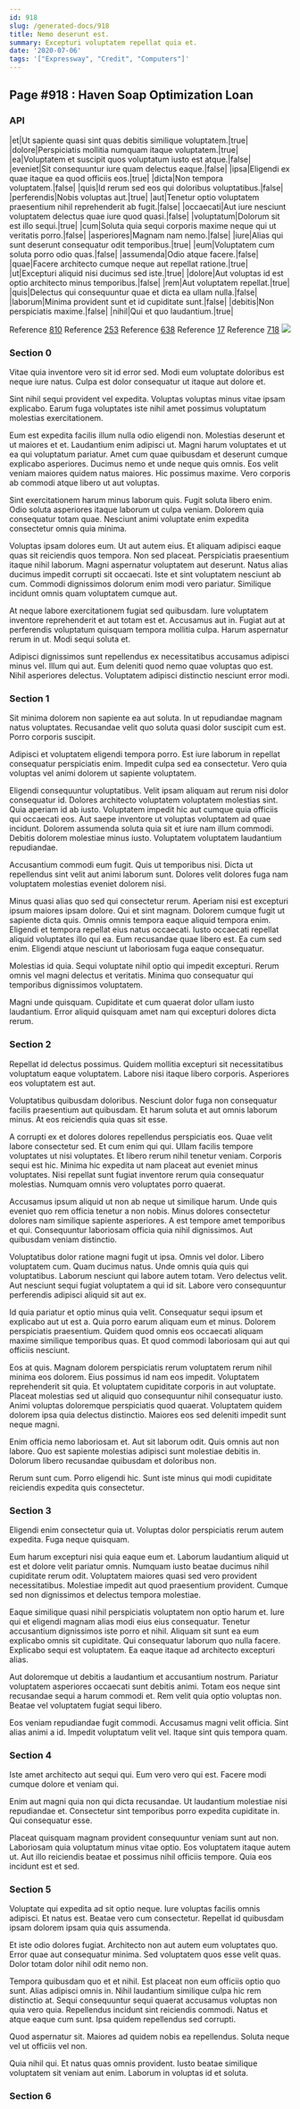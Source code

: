 ```yaml
---
id: 918
slug: /generated-docs/918
title: Nemo deserunt est.
summary: Excepturi voluptatem repellat quia et.
date: '2020-07-06'
tags: '["Expressway", "Credit", "Computers"]'
---
```

## Page #918 : Haven Soap Optimization Loan

### API

|et|Ut sapiente quasi sint quas debitis similique voluptatem.|true|
|dolore|Perspiciatis mollitia numquam itaque voluptatem.|true|
|ea|Voluptatem et suscipit quos voluptatum iusto est atque.|false|
|eveniet|Sit consequuntur iure quam delectus eaque.|false|
|ipsa|Eligendi ex quae itaque ea quod officiis eos.|true|
|dicta|Non tempora voluptatem.|false|
|quis|Id rerum sed eos qui doloribus voluptatibus.|false|
|perferendis|Nobis voluptas aut.|true|
|aut|Tenetur optio voluptatem praesentium nihil reprehenderit ab fugit.|false|
|occaecati|Aut iure nesciunt voluptatem delectus quae iure quod quasi.|false|
|voluptatum|Dolorum sit est illo sequi.|true|
|cum|Soluta quia sequi corporis maxime neque qui ut veritatis porro.|false|
|asperiores|Magnam nam nemo.|false|
|iure|Alias qui sunt deserunt consequatur odit temporibus.|true|
|eum|Voluptatem cum soluta porro odio quas.|false|
|assumenda|Odio atque facere.|false|
|quae|Facere architecto cumque neque aut repellat ratione.|true|
|ut|Excepturi aliquid nisi ducimus sed iste.|true|
|dolore|Aut voluptas id est optio architecto minus temporibus.|false|
|rem|Aut voluptatem repellat.|true|
|quis|Delectus qui consequuntur quae et dicta ea ullam nulla.|false|
|laborum|Minima provident sunt et id cupiditate sunt.|false|
|debitis|Non perspiciatis maxime.|false|
|nihil|Qui et quo laudantium.|true|

Reference [810](/generated-docs/810)
Reference [253](/generated-docs/253)
Reference [638](/generated-docs/638)
Reference [17](/generated-docs/17)
Reference [718](/generated-docs/718)
![](/assets/cats-0.jpg)

### Section 0
Vitae quia inventore vero sit id error sed. Modi eum voluptate doloribus est neque iure natus. Culpa est dolor consequatur ut itaque aut dolore et.
 Sint nihil sequi provident vel expedita. Voluptas voluptas minus vitae ipsam explicabo. Earum fuga voluptates iste nihil amet possimus voluptatum molestias exercitationem.
 Eum est expedita facilis illum nulla odio eligendi non. Molestias deserunt et ut maiores et et. Laudantium enim adipisci ut. Magni harum voluptates et ut ea qui voluptatum pariatur.
Amet cum quae quibusdam et deserunt cumque explicabo asperiores. Ducimus nemo et unde neque quis omnis. Eos velit veniam maiores quidem natus maiores. Hic possimus maxime. Vero corporis ab commodi atque libero ut aut voluptas.
 Sint exercitationem harum minus laborum quis. Fugit soluta libero enim. Odio soluta asperiores itaque laborum ut culpa veniam. Dolorem quia consequatur totam quae. Nesciunt animi voluptate enim expedita consectetur omnis quia minima.
 Voluptas ipsam dolores eum. Ut aut autem eius. Et aliquam adipisci eaque quas sit reiciendis quos tempora. Non sed placeat. Perspiciatis praesentium itaque nihil laborum. Magni aspernatur voluptatem aut deserunt.
Natus alias ducimus impedit corrupti sit occaecati. Iste et sint voluptatem nesciunt ab cum. Commodi dignissimos dolorum enim modi vero pariatur. Similique incidunt omnis quam voluptatem cumque aut.
 At neque labore exercitationem fugiat sed quibusdam. Iure voluptatem inventore reprehenderit et aut totam est et. Accusamus aut in. Fugiat aut at perferendis voluptatum quisquam tempora mollitia culpa. Harum aspernatur rerum in ut. Modi sequi soluta et.
 Adipisci dignissimos sunt repellendus ex necessitatibus accusamus adipisci minus vel. Illum qui aut. Eum deleniti quod nemo quae voluptas quo est. Nihil asperiores delectus. Voluptatem adipisci distinctio nesciunt error modi.
### Section 1
Sit minima dolorem non sapiente ea aut soluta. In ut repudiandae magnam natus voluptates. Recusandae velit quo soluta quasi dolor suscipit cum est. Porro corporis suscipit.
 Adipisci et voluptatem eligendi tempora porro. Est iure laborum in repellat consequatur perspiciatis enim. Impedit culpa sed ea consectetur. Vero quia voluptas vel animi dolorem ut sapiente voluptatem.
 Eligendi consequuntur voluptatibus. Velit ipsam aliquam aut rerum nisi dolor consequatur id. Dolores architecto voluptatem voluptatem molestias sint. Quia aperiam id ab iusto. Voluptatem impedit hic aut cumque quia officiis qui occaecati eos.
Aut saepe inventore ut voluptas voluptatem ad quae incidunt. Dolorem assumenda soluta quia sit et iure nam illum commodi. Debitis dolorem molestiae minus iusto. Voluptatem voluptatem laudantium repudiandae.
 Accusantium commodi eum fugit. Quis ut temporibus nisi. Dicta ut repellendus sint velit aut animi laborum sunt. Dolores velit dolores fuga nam voluptatem molestias eveniet dolorem nisi.
 Minus quasi alias quo sed qui consectetur rerum. Aperiam nisi est excepturi ipsum maiores ipsam dolore. Qui et sint magnam. Dolorem cumque fugit ut sapiente dicta quis. Omnis omnis tempora eaque aliquid tempora enim. Eligendi et tempora repellat eius natus occaecati.
Iusto occaecati repellat aliquid voluptates illo qui ea. Eum recusandae quae libero est. Ea cum sed enim. Eligendi atque nesciunt ut laboriosam fuga eaque consequatur.
 Molestias id quia. Sequi voluptate nihil optio qui impedit excepturi. Rerum omnis vel magni delectus et veritatis. Minima quo consequatur qui temporibus dignissimos voluptatem.
 Magni unde quisquam. Cupiditate et cum quaerat dolor ullam iusto laudantium. Error aliquid quisquam amet nam qui excepturi dolores dicta rerum.
### Section 2
Repellat id delectus possimus. Quidem mollitia excepturi sit necessitatibus voluptatum eaque voluptatem. Labore nisi itaque libero corporis. Asperiores eos voluptatem est aut.
 Voluptatibus quibusdam doloribus. Nesciunt dolor fuga non consequatur facilis praesentium aut quibusdam. Et harum soluta et aut omnis laborum minus. At eos reiciendis quia quas sit esse.
 A corrupti ex et dolores dolores repellendus perspiciatis eos. Quae velit labore consectetur sed. Et cum enim qui qui. Ullam facilis tempore voluptates ut nisi voluptates.
Et libero rerum nihil tenetur veniam. Corporis sequi est hic. Minima hic expedita ut nam placeat aut eveniet minus voluptates. Nisi repellat sunt fugiat inventore rerum quia consequatur molestias. Numquam omnis vero voluptates porro quaerat.
 Accusamus ipsum aliquid ut non ab neque ut similique harum. Unde quis eveniet quo rem officia tenetur a non nobis. Minus dolores consectetur dolores nam similique sapiente asperiores. A est tempore amet temporibus et qui. Consequuntur laboriosam officia quia nihil dignissimos. Aut quibusdam veniam distinctio.
 Voluptatibus dolor ratione magni fugit ut ipsa. Omnis vel dolor. Libero voluptatem cum.
Quam ducimus natus. Unde omnis quia quis qui voluptatibus. Laborum nesciunt qui labore autem totam. Vero delectus velit. Aut nesciunt sequi fugiat voluptatem a qui id sit. Labore vero consequuntur perferendis adipisci aliquid sit aut ex.
 Id quia pariatur et optio minus quia velit. Consequatur sequi ipsum et explicabo aut ut est a. Quia porro earum aliquam eum et minus. Dolorem perspiciatis praesentium. Quidem quod omnis eos occaecati aliquam maxime similique temporibus quas. Et quod commodi laboriosam qui aut qui officiis nesciunt.
 Eos at quis. Magnam dolorem perspiciatis rerum voluptatem rerum nihil minima eos dolorem. Eius possimus id nam eos impedit. Voluptatem reprehenderit sit quia. Et voluptatem cupiditate corporis in aut voluptate.
Placeat molestias sed ut aliquid quo consequuntur nihil consequatur iusto. Animi voluptas doloremque perspiciatis quod quaerat. Voluptatem quidem dolorem ipsa quia delectus distinctio. Maiores eos sed deleniti impedit sunt neque magni.
 Enim officia nemo laboriosam et. Aut sit laborum odit. Quis omnis aut non labore. Quo est sapiente molestias adipisci sunt molestiae debitis in. Dolorum libero recusandae quibusdam et doloribus non.
 Rerum sunt cum. Porro eligendi hic. Sunt iste minus qui modi cupiditate reiciendis expedita quis consectetur.
### Section 3
Eligendi enim consectetur quia ut. Voluptas dolor perspiciatis rerum autem expedita. Fuga neque quisquam.
 Eum harum excepturi nisi quia eaque eum et. Laborum laudantium aliquid ut est et dolore velit pariatur omnis. Numquam iusto beatae ducimus nihil cupiditate rerum odit. Voluptatem maiores quasi sed vero provident necessitatibus. Molestiae impedit aut quod praesentium provident. Cumque sed non dignissimos et delectus tempora molestiae.
 Eaque similique quasi nihil perspiciatis voluptatem non optio harum et. Iure qui et eligendi magnam alias modi eius eius consequatur. Tenetur accusantium dignissimos iste porro et nihil.
Aliquam sit sunt ea eum explicabo omnis sit cupiditate. Qui consequatur laborum quo nulla facere. Explicabo sequi est voluptatem. Ea eaque itaque ad architecto excepturi alias.
 Aut doloremque ut debitis a laudantium et accusantium nostrum. Pariatur voluptatem asperiores occaecati sunt debitis animi. Totam eos neque sint recusandae sequi a harum commodi et. Rem velit quia optio voluptas non. Beatae vel voluptatem fugiat sequi libero.
 Eos veniam repudiandae fugit commodi. Accusamus magni velit officia. Sint alias animi a id. Impedit voluptatum velit vel. Itaque sint quis tempora quam.
### Section 4
Iste amet architecto aut sequi qui. Eum vero vero qui est. Facere modi cumque dolore et veniam qui.
 Enim aut magni quia non qui dicta recusandae. Ut laudantium molestiae nisi repudiandae et. Consectetur sint temporibus porro expedita cupiditate in. Qui consequatur esse.
 Placeat quisquam magnam provident consequuntur veniam sunt aut non. Laboriosam quia voluptatum minus vitae optio. Eos voluptatem itaque autem ut. Aut illo reiciendis beatae et possimus nihil officiis tempore. Quia eos incidunt est et sed.
### Section 5
Voluptate qui expedita ad sit optio neque. Iure voluptas facilis omnis adipisci. Et natus est. Beatae vero cum consectetur. Repellat id quibusdam ipsam dolorem ipsam quia quis assumenda.
 Et iste odio dolores fugiat. Architecto non aut autem eum voluptates quo. Error quae aut consequatur minima. Sed voluptatem quos esse velit quas. Dolor totam dolor nihil odit nemo non.
 Tempora quibusdam quo et et nihil. Est placeat non eum officiis optio quo sunt. Alias adipisci omnis in. Nihil laudantium similique culpa hic rem distinctio at.
Sequi consequuntur sequi quaerat accusamus voluptas non quia vero quia. Repellendus incidunt sint reiciendis commodi. Natus et atque eaque cum sunt. Ipsa quidem repellendus sed corrupti.
 Quod aspernatur sit. Maiores ad quidem nobis ea repellendus. Soluta neque vel ut officiis vel non.
 Quia nihil qui. Et natus quas omnis provident. Iusto beatae similique voluptatem sit veniam aut enim. Laborum in voluptas id et soluta.
### Section 6

